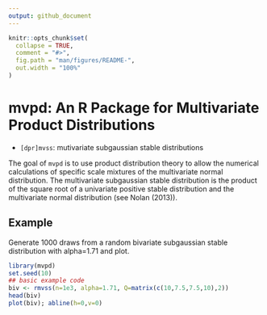 ```yaml
---
output: github_document
---
```


<!-- README.md is generated from README.Rmd. Please edit that file -->

```r
knitr::opts_chunk$set(
  collapse = TRUE,
  comment = "#>",
  fig.path = "man/figures/README-",
  out.width = "100%"
)
```

# mvpd: An R Package for Multivariate Product Distributions

  * `[dpr]mvss`: mutivariate subgaussian stable distributions
  
<!-- badges: start -->
<!-- badges: end -->

The goal of `mvpd` is to use product distribution theory to allow the 
numerical calculations of specific scale mixtures of the multivariate normal
distribution.  The multivariate subgaussian stable distribution is the product
of the square root of a univariate positive stable distribution and the 
multivariate normal distribution (see Nolan (2013)).

<!-- ## Installation -->

<!-- You can install the development version of mvpd from [GitHub](https://github.com/) with: -->

<!-- ``` r -->
<!-- # install.packages("devtools") -->
<!-- devtools::install_github("swihart/mvpd") -->
<!-- ``` -->

## Example

Generate 1000 draws from a random bivariate subgaussian stable distribution
with alpha=1.71 and plot.

```r
library(mvpd)
set.seed(10)
## basic example code
biv <- rmvss(n=1e3, alpha=1.71, Q=matrix(c(10,7.5,7.5,10),2))
head(biv)
plot(biv); abline(h=0,v=0)
```
